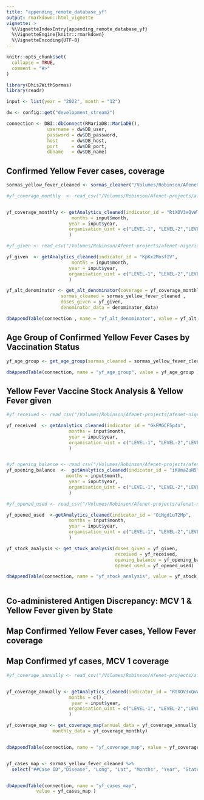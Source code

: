 ```yaml
---
title: "appending_remote_database_yf"
output: rmarkdown::html_vignette
vignette: >
  %\VignetteIndexEntry{appending_remote_database_yf}
  %\VignetteEngine{knitr::rmarkdown}
  %\VignetteEncoding{UTF-8}
---
```


```r
knitr::opts_chunk$set(
  collapse = TRUE,
  comment = "#>"
)
```

```r
library(Dhis2WithSormas)
library(readr)
```

```r

input <- list(year = "2022", month = "12")

dw <- config::get("development_stream2")

connection <- DBI::dbConnect(RMariaDB::MariaDB(),
               username = dw$DB_user,
               password = dw$DB_password,
               host     = dw$DB_host,
               port     = dw$DB_port,
               dbname   = dw$DB_name)
```


##  Confirmed Yellow Fever cases, coverage

```r
sormas_yellow_fever_cleaned <- sormas_cleaner("/Volumes/Robinson/Afenet-projects/afenet-nigeria/Dhis2WithSormas/data-raw/sormas_yf_cases_dec_2022.csv")
```


```r
#yf_coverage_monthly  <- read_csv("/Volumes/Robinson/Afenet-projects/afenet-nigeria/Dhis2WithSormas/data-raw/yf_coverage_monthly.csv")


yf_coverage_monthly <- getAnalytics_cleaned(indicator_id = "RtXOV3xQvWT",
                        months = input$month,
                       year = input$year,
                       organisation_uint = c("LEVEL-1", "LEVEL-2","LEVEL-3")
                       )
```


```r
#yf_given <- read_csv("/Volumes/Robinson/Afenet-projects/afenet-nigeria/Dhis2WithSormas/data-raw/yf_Vaccine_Given.csv")

yf_given  <- getAnalytics_cleaned(indicator_id = "KpKx2MosfIV",
                        months = input$month,
                       year = input$year,
                       organisation_uint = c("LEVEL-1", "LEVEL-2","LEVEL-3")
                       )

```

```r

yf_alt_denominator <- get_alt_denominator(coverage = yf_coverage_monthly,
                    sormas_cleaned = sormas_yellow_fever_cleaned ,
                    doses_given = yf_given, 
                    denominator_data = denominator_data)

dbAppendTable(connection , name = "yf_alt_denominator", value = yf_alt_denominator )


```


## Age Group of Confirmed Yellow Fever Cases by Vaccination Status

```r

yf_age_group <- get_age_group(sormas_cleaned = sormas_yellow_fever_cleaned )

dbAppendTable(connection, name = "yf_age_group", value = yf_age_group )

```


## Yellow Fever Vaccine Stock Analysis & Yellow Fever given

```r
#yf_received <- read_csv("/Volumes/Robinson/Afenet-projects/afenet-nigeria/Dhis2WithSormas/data-raw/yf_Received.csv")

yf_received  <- getAnalytics_cleaned(indicator_id = "GkFMGCF5p4n",
                       months = input$month,
                       year = input$year,
                       organisation_uint = c("LEVEL-1", "LEVEL-2","LEVEL-3")
                       )



```


```r
#yf_opening_balance <- read_csv("/Volumes/Robinson/Afenet-projects/afenet-nigeria/Dhis2WithSormas/data-raw/yf_OB.csv")
yf_opening_balance  <-  getAnalytics_cleaned(indicator_id = "iKUmaZuN5l0",
                      months = input$month,
                       year = input$year,
                       organisation_uint = c("LEVEL-1", "LEVEL-2","LEVEL-3")
                       )
```


```r
#yf_opened_used <- read_csv("/Volumes/Robinson/Afenet-projects/afenet-nigeria/Dhis2WithSormas/data-raw/yf_Doses_Opened.csv")

yf_opened_used  <-getAnalytics_cleaned(indicator_id = "OiNgd1uT2Mp",
                       months = input$month,
                       year = input$year,
                       organisation_uint = c("LEVEL-1", "LEVEL-2","LEVEL-3")
                       )
```


```r

yf_stock_analysis <- get_stock_analysis(doses_given = yf_given,
                                        received = yf_received,
                                        opening_balance = yf_opening_balance,
                                        opened_used = yf_opened_used)

dbAppendTable(connection, name = "yf_stock_analysis", value = yf_stock_analysis )



```


## Co-administered Antigen Discrepancy: MCV 1 & Yellow Fever given by State

## Map  Confirmed Yellow Fever cases, Yellow Fever coverage


## Map Confirmed yf cases, MCV 1 coverage


```r
#yf_coverage_annually <- read_csv("/Volumes/Robinson/Afenet-projects/afenet-nigeria/Dhis2WithSormas/data-raw/yf_coverage_annualized.csv")


yf_coverage_annually <- getAnalytics_cleaned(indicator_id = "RtXOV3xQvWT",
                       months = c(),
                        year = input$year,
                       organisation_uint = c("LEVEL-1", "LEVEL-2","LEVEL-3")
                       )
```


```r
yf_coverage_map <- get_coverage_map(annual_data = yf_coverage_annually,
                 monthly_data = yf_coverage_monthly)


dbAppendTable(connection, name = "yf_coverage_map", value = yf_coverage_map )



```


```r
yf_cases_map <- sormas_yellow_fever_cleaned %>%
  select("##Case ID","Disease", "Long", "Lat", "Months", "Year", "State", "LGA")


dbAppendTable(connection, name = "yf_cases_map",
           value = yf_cases_map )


```





